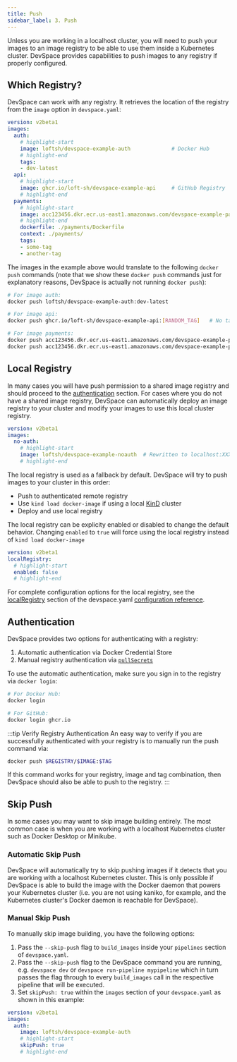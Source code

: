 ```yaml
---
title: Push
sidebar_label: 3. Push
---
```


Unless you are working in a localhost cluster, you will need to push your images to an image registry to be able to use them inside a Kubernetes cluster. DevSpace provides capabilities to push images to any registry if properly configured.

## Which Registry?
DevSpace can work with any registry. It retrieves the location of the registry from the `image` option in `devspace.yaml`:

```yaml title=devspace.yaml
version: v2beta1
images:
  auth:
    # highlight-start
    image: loftsh/devspace-example-auth             # Docker Hub
    # highlight-end
    tags:
    - dev-latest
  api:
    # highlight-start
    image: ghcr.io/loft-sh/devspace-example-api     # GitHub Registry
    # highlight-end
  payments:
    # highlight-start
    image: acc123456.dkr.ecr.us-east1.amazonaws.com/devspace-example-payments     # AWS ECR
    # highlight-end
    dockerfile: ./payments/Dockerfile
    context: ./payments/
    tags:
    - some-tag
    - another-tag
```
The images in the example above would translate to the following `docker push` commands (note that we show these `docker push` commands just for explanatory reasons, DevSpace is actually not running `docker push`):
```bash
# For image auth:
docker push loftsh/devspace-example-auth:dev-latest

# For image api:
docker push ghcr.io/loft-sh/devspace-example-api:[RANDOM_TAG]   # No tags were provided, so DevSpace generates a random tag

# For image payments:
docker push acc123456.dkr.ecr.us-east1.amazonaws.com/devspace-example-payments:some-tag
docker push acc123456.dkr.ecr.us-east1.amazonaws.com/devspace-example-payments:another-tag
```

## Local Registry
In many cases you will have push permission to a shared image registry and should proceed to the [authentication](#authentication) section. For cases where you do not have a shared image registry, DevSpace can automatically deploy an image registry to your cluster and modify your images to use this local cluster registry.

```yaml title=devspace.yaml
version: v2beta1
images:
  no-auth:
    # highlight-start
    image: loftsh/devspace-example-noauth  # Rewritten to localhost:XXXXX/loftsh/devspace-example-noauth
    # highlight-end
```

The local registry is used as a fallback by default. DevSpace will try to push images to your cluster in this order:
- Push to authenticated remote registry
- Use `kind load docker-image` if using a local [KinD](https://kind.sigs.k8s.io/) cluster
- Deploy and use local registry

The local registry can be explicity enabled or disabled to change the default behavior. Changing `enabled` to `true` will force using the local registry instead of `kind load docker-image`
```yaml title=devspace.yaml
version: v2beta1
localRegistry:
  # highlight-start
  enabled: false
  # highlight-end
```

For complete configuration options for the local registry, see the [localRegistry](/docs/configuration/localRegistry/) section of the devspace.yaml [configuration reference](/docs/configuration/reference#localRegistry).

## Authentication
DevSpace provides two options for authenticating with a registry:
1. Automatic authentication via Docker Credential Store
2. Manual registry authentication via [`pullSecrets`](../pullSecrets/README.mdx)

To use the automatic authentication, make sure you sign in to the registry via `docker login`:
```bash
# For Docker Hub:
docker login

# For GitHub:
docker login ghcr.io
```

:::tip Verify Registry Authentication
An easy way to verify if you are successfully authenticated with your registry is to manually run the push command via:
```bash
docker push $REGISTRY/$IMAGE:$TAG
```
If this command works for your registry, image and tag combination, then DevSpace should also be able to push to the registry.
:::


## Skip Push
In some cases you may want to skip image building entirely. The most common case is when you are working with a localhost Kubernetes cluster such as Docker Desktop or Minikube.

### Automatic Skip Push
DevSpace will automatically try to skip pushing images if it detects that you are working with a localhost Kubernetes cluster. This is only possible if DevSpace is able to build the image with the Docker daemon that powers your Kubernetes cluster (i.e. you are not using kaniko, for example, and the Kubernetes cluster's Docker daemon is reachable for DevSpace).

### Manual Skip Push
To manually skip image building, you have the following options:
1. Pass the `--skip-push` flag to `build_images` inside your `pipelines` section of `devspace.yaml`.
2. Pass the `--skip-push` flag to the DevSpace command you are running, e.g. `devspace dev` or `devspace run-pipeline mypipeline` which in turn passes the flag through to every `build_images` call in the respective pipeline that will be executed.
3. Set `skipPush: true` within the `images` section of your `devspace.yaml` as shown in this example:
  ```yaml title=devspace.yaml
  version: v2beta1
  images:
    auth:
      image: loftsh/devspace-example-auth
      # highlight-start
      skipPush: true
      # highlight-end
  ```
